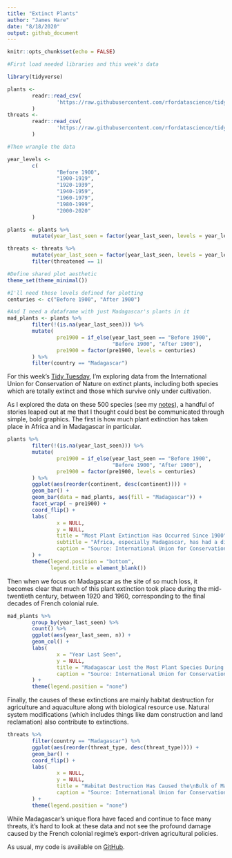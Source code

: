 ```yaml
---
title: "Extinct Plants"
author: "James Hare"
date: "8/18/2020"
output: github_document
---
```


```r
knitr::opts_chunk$set(echo = FALSE)

#First load needed libraries and this week's data

library(tidyverse)

plants <-
        readr::read_csv(
                'https://raw.githubusercontent.com/rfordatascience/tidytuesday/master/data/2020/2020-08-18/plants.csv'
        )
threats <-
        readr::read_csv(
                'https://raw.githubusercontent.com/rfordatascience/tidytuesday/master/data/2020/2020-08-18/threats.csv'
        )
```

```r

#Then wrangle the data

year_levels <-
        c(
                "Before 1900",
                "1900-1919",
                "1920-1939",
                "1940-1959",
                "1960-1979",
                "1980-1999",
                "2000-2020"
        )

plants <- plants %>%
        mutate(year_last_seen = factor(year_last_seen, levels = year_levels))

threats <- threats %>%
        mutate(year_last_seen = factor(year_last_seen, levels = year_levels)) %>%
        filter(threatened == 1)

#Define shared plot aesthetic
theme_set(theme_minimal())

#I'll need these levels defined for plotting
centuries <- c("Before 1900", "After 1900")

#And I need a dataframe with just Madagascar's plants in it
mad_plants <- plants %>%
        filter(!(is.na(year_last_seen))) %>%
        mutate(
                pre1900 = if_else(year_last_seen == "Before 1900",
                                  "Before 1900", "After 1900"),
                pre1900 = factor(pre1900, levels = centuries)
        ) %>%
        filter(country == "Madagascar")
```

For this week's [Tidy Tuesday](https://github.com/rfordatascience/tidytuesday/blob/master/data/2020/2020-08-18/readme.md), I'm exploring data from the International Union for Conservation of Nature on extinct plants, including both species which are totally extinct and those which survive only under cultivation.

As I explored the data on these 500 species (see my [notes](https://github.com/jamesphare/tidytuesday/blob/master/20200818/extinct_plants_notes.md)), a handful of stories leaped out at me that I thought could best be communicated through simple, bold graphics. The first is how much plant extinction has taken place in Africa and in Madagascar in particular.

```r

plants %>%
        filter(!(is.na(year_last_seen))) %>%
        mutate(
                pre1900 = if_else(year_last_seen == "Before 1900",
                                  "Before 1900", "After 1900"),
                pre1900 = factor(pre1900, levels = centuries)
        ) %>%
        ggplot(aes(reorder(continent, desc(continent)))) +
        geom_bar() +
        geom_bar(data = mad_plants, aes(fill = "Madagascar")) +
        facet_wrap( ~ pre1900) +
        coord_flip() +
        labs(
                x = NULL,
                y = NULL,
                title = "Most Plant Extinction Has Occurred Since 1900",
                subtitle = "Africa, especially Madagascar, has had a disproportionate share",
                caption = "Source: International Union for Conservation of Nature"
        ) +
        theme(legend.position = "bottom",
              legend.title = element_blank())
```

Then when we focus on Madagascar as the site of so much loss, it becomes clear that much of this plant extinction took place during the mid-twentieth century, between 1920 and 1960, corresponding to the final decades of French colonial rule.

```r

mad_plants %>%
        group_by(year_last_seen) %>%
        count() %>%
        ggplot(aes(year_last_seen, n)) +
        geom_col() +
        labs(
                x = "Year Last Seen",
                y = NULL,
                title = "Madagascar Lost the Most Plant Species During the Mid-Twentieth Century",
                caption = "Source: International Union for Conservation of Nature"
        ) +
        theme(legend.position = "none")
```

Finally, the causes of these extinctions are mainly habitat destruction for agriculture and aquaculture along with biological resource use. Natural system modifications (which includes things like dam construction and land reclamation) also contribute to extinctions.

```r

threats %>%
        filter(country == "Madagascar") %>%
        ggplot(aes(reorder(threat_type, desc(threat_type)))) +
        geom_bar() +
        coord_flip() +
        labs(
                x = NULL,
                y = NULL,
                title = "Habitat Destruction Has Caused the\nBulk of Madagascar's Plant Extinction",
                caption = "Source: International Union for Conservation of Nature"
        ) +
        theme(legend.position = "none")
```

While Madagascar's unique flora have faced and continue to face many threats, it's hard to look at these data and not see the profound damage caused by the French colonial regime's export-driven agricultural policies.

As usual, my code is available on [GitHub](https://github.com/jamesphare/tidytuesday/blob/master/20200818/extinct_plants.Rmd).